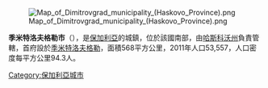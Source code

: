 [[Image:Map_of_Dimitrovgrad_municipality_(Haskovo_Province).png|thumb]]

'''季米特洛夫格勒市'''（{{lang-bg|Димитровград}}），是[[保加利亞|保加利亞]]的城鎮，位於該國南部，由[[哈斯科沃州|哈斯科沃州]]負責管轄，首府設於[[季米特洛夫格勒_(保加利亞)|季米特洛夫格勒]]，面積568平方公里，2011年人口53,557，人口密度每平方公里94.3人。

{{Coord|42|3|N|25|36|E|display=title}}

{{Bulgaria-geo-stub}}
[[Category:保加利亞城市|Category:保加利亞城市]]